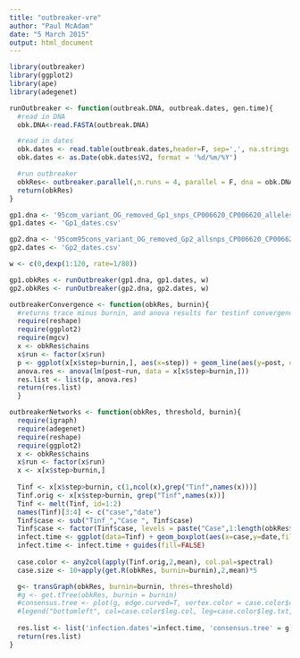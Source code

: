 ```yaml
---
title: "outbreaker-vre"
author: "Paul McAdam"
date: "5 March 2015"
output: html_document
---
```


```r
library(outbreaker)
library(ggplot2)
library(ape)
library(adegenet)
```

```r

runOutbreaker <- function(outbreak.DNA, outbreak.dates, gen.time){
  #read in DNA
  obk.DNA<-read.FASTA(outbreak.DNA)

  #read in dates
  obk.dates <- read.table(outbreak.dates,header=F, sep=',', na.strings = '')
  obk.dates <- as.Date(obk.dates$V2, format = '%d/%m/%Y')

  #run outbreaker
  obkRes<- outbreaker.parallel(,n.runs = 4, parallel = F, dna = obk.DNA, dates = obk.dates, init.tree='random', mut.model=1, init.mu1 = 1e-4, w.dens=gen.time)
  return(obkRes)
}
```


```r

gp1.dna <- '95com_variant_OG_removed_Gp1_snps_CP006620_CP006620_alleles_var_1outgroup_17strains_var_var_var_cons0.95.mfasta'
gp1.dates <- 'Gp1_dates.csv'

gp2.dna <- '95com95cons_variant_OG_removed_Gp2_allsnps_CP006620_CP006620_alleles_var_1outgroup_11strains_var_var_var_cons0.95.mfasta'
gp2.dates <- 'Gp2_dates.csv'

w <- c(0,dexp(1:120, rate=1/80))
```

```r
gp1.obkRes <- runOutbreaker(gp1.dna, gp1.dates, w)
gp2.obkRes <- runOutbreaker(gp2.dna, gp2.dates, w)

```



```r

outbreakerConvergence <- function(obkRes, burnin){
  #returns trace minus burnin, and anova results for testinf convergence of chains
  require(reshape)
  require(ggplot2)
  require(mgcv)
  x <- obkRes$chains
  x$run <- factor(x$run)
  p <- ggplot(x[x$step>burnin,], aes(x=step)) + geom_line(aes(y=post, colour = run)) + labs(title="Trace of log-posterior", y="log-posterior")
  anova.res <- anova(lm(post~run, data = x[x$step>burnin,]))
  res.list <- list(p, anova.res)
  return(res.list)
  }

outbreakerNetworks <- function(obkRes, threshold, burnin){
  require(igraph)
  require(adegenet)
  require(reshape)
  require(ggplot2)
  x <- obkRes$chains
  x$run <- factor(x$run)
  x <- x[x$step>burnin,]
  
  Tinf <- x[x$step>burnin, c(1,ncol(x),grep("Tinf",names(x)))]
  Tinf.orig <- x[x$step>burnin, grep("Tinf",names(x))]
  Tinf <- melt(Tinf, id=1:2)
  names(Tinf)[3:4] <- c("case","date")
  Tinf$case <- sub("Tinf_","Case ", Tinf$case)
  Tinf$case <- factor(Tinf$case, levels = paste("Case",1:length(obkRes$idx.dna)))
  infect.time <- ggplot(data=Tinf) + geom_boxplot(aes(x=case,y=date,fill=case), alpha=.5) + coord_flip() + labs(y="Infection date", x="", title="Distribution of infection dates")
  infect.time <- infect.time + guides(fill=FALSE)  
  
  case.color <- any2col(apply(Tinf.orig,2,mean), col.pal=spectral)
  case.size <- 10+apply(get.R(obkRes, burnin=burnin),2,mean)*5

  g<- transGraph(obkRes, burnin=burnin, thres=threshold)
  #g <- get.tTree(obkRes, burnin = burnin)
  #consensus.tree <- plot(g, edge.curved=T, vertex.color = case.color$col, vertex.size=case.size, edge.label="", main="Consensus ancestries")
  #legend("bottomleft", col=case.color$leg.col, leg=case.color$leg.txt, title="Mean infection date", pch=20, pt.cex=3, inset=-.1)
  
  res.list <- list('infection.dates'=infect.time, 'consensus.tree' = g)
  return(res.list)
}


```